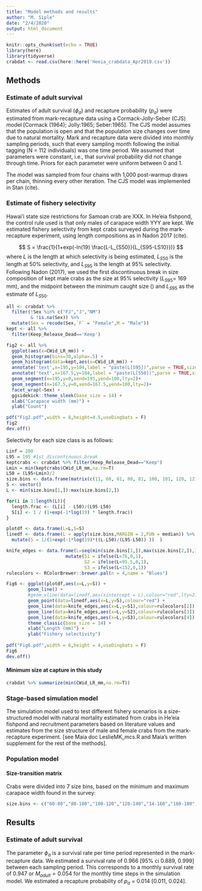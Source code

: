 ```yaml
---
title: "Model methods and results"
author: "M. Siple"
date: "2/4/2020"
output: html_document
---
```


```r
knitr::opts_chunk$set(echo = TRUE)
library(here)
library(tidyverse)
crabdat <- read.csv(here::here('Heeia_crabdata_Apr2019.csv'))

```

## Methods


### Estimate of adult survival

Estimates of adult survival ($\phi_a$) and recapture probability ($p_a$) were estimated from mark-recapture data using a Cormack-Jolly-Seber (CJS) model [Cormack (1964); Jolly:1965; Seber:1965]. The CJS model assumes that the population is open and that the population size changes over time due to natural mortality. Mark and recapture data were divided into monthly sampling periods, such that every sampling month following the initial tagging (N = 112 individuals) was one time period. We assumed that parameters were constant, i.e., that survival probability did not change through time. Priors for each parameter were uniform between 0 and 1.

The model was sampled from four chains with 1,000 post-warmup draws per chain, thinning every other iteration. The CJS model was implemented in Stan (cite).


### Estimate of fishery selectivity

Hawai‘i state size restrictions for Samoan crab are XXX. In He'eia fishpond, the control rule used is that only males of carapace width YYY are kept. We estimated fishery selectivity from kept crabs surveyed during the mark-recapture experiment, using length compositions as in Nadon 2017 (cite). 

$$
S = \frac{1}{1+exp(-ln(19) \frac{L-L_{S50}}{L_{S95-LS10}})}
$$
where $L$ is the length at which selectivity is being estimated, $L_{S50}$ is the length at 50% selectivity, and $L_{S95}$ is the length at 95% selectivity. Following Nadon (2017), we used the first discontinuous break in size composition of kept male crabs as the size at 95% selectivity ($L_{S95}$= 169 mm), and the midpoint between the minimum caught size () and $L_{S95}$ as the estimate of $L_{S50}$.

```r
all <- crabdat %>%
  filter(!Sex %in% c("FJ","J","NM")
         & !is.na(Sex)) %>%
  mutate(Sex = recode(Sex,`F` = "Female",M = "Male")) 
kept <- all %>%
  filter(Keep_Release_Dead=='Keep')

fig2 <- all %>%
  ggplot(aes(x=CWid_LR_mm)) + 
  geom_histogram(bins=30,alpha=.5) +
  geom_histogram(data=kept,aes(x=CWid_LR_mm)) +
  annotate('text',x=195,y=104,label = "paste(L[S95])",parse = TRUE,size = 5) +
  annotate('text',x=167.5,y=104,label = "paste(L[S50])",parse = TRUE,size = 5) +
  geom_segment(x=195,y=0,xend=195,yend=100,lty=2)+
  geom_segment(x=167.5,y=0,xend=167.5,yend=100,lty=2)+
  facet_wrap(~Sex) +
  ggsidekick::theme_sleek(base_size = 14) +
  xlab("Carapace width (mm)") +
  ylab("Count")

pdf("Fig2.pdf",width = 8,height=4.5,useDingbats = F)
fig2
dev.off()
```
Selectivity for each size class is as follows:
```r
Linf = 200
L95 = 195 #1st discontinuous break
keptcrabs <- crabdat %>% filter(Keep_Release_Dead=="Keep")
Lmin = min(keptcrabs$CWid_LR_mm,na.rm=T)
L50 = (L95+Lmin)/2
size.bins <- data.frame(matrix(c(11, 60, 61, 80, 81, 100, 101, 120, 121, 140,141, 160, 161, 180, 181, Linf, Linf + 1, 250), nrow = 2))
S <- vector()
L <- min(size.bins[1,]):max(size.bins[2,])

for(i in 1:length(L)){
  length.frac <- (L[i] - L50)/(L95-L50)
  S[i] <- 1 / (1+exp(-1*log(19) * length.frac))
}

plotdf <- data.frame(L=L,S=S)
linedf <- data.frame(L = apply(size.bins,MARGIN = 2,FUN = median)) %>% 
  mutate(S = 1/(1+exp(-1*log(19)*((L-L50)/(L95-L50)) ))  )

knife_edges <- data.frame(L=seq(min(size.bins[1,]),max(size.bins[2,]),1))%>%
                      mutate(S1 = ifelse(L<76,0,1),
                             S2 = ifelse(L<95.5,0,1),
                             S3 = ifelse(L<152,0,1))
rulecolors <- RColorBrewer::brewer.pal(n = 4,name = "Blues")

Fig6 <- ggplot(plotdf,aes(x=L,y=S)) +
        geom_line() +
        #geom_vline(data=linedf,aes(xintercept = L),colour="red",lty=2) +
        geom_point(data=linedf,aes(x=L,y=S),colour="red") +
        geom_line(data=knife_edges,aes(x=L,y=S1),colour=rulecolors[2]) +
        geom_line(data=knife_edges,aes(x=L,y=S2),colour=rulecolors[3]) +
        geom_line(data=knife_edges,aes(x=L,y=S3),colour=rulecolors[4]) +  
        theme_classic(base_size = 14) +
        xlab("Length (mm)") +
        ylab("Fishery selectivity")
 
pdf("Fig6.pdf",width = 6,height = 4,useDingbats = F)
Fig6
dev.off()
```
#### Minimum size at capture in this study
```r
crabdat %>% summarize(min(CWid_LR_mm,na.rm=T))
```

### Stage-based simulation model

The simulation model used to test different fishery scenarios is a size-structured model with natural mortality estimated from crabs in He'eia fishpond and recruitment parameters based on literature values and estimates from the size structure of male and female crabs from the mark-recapture experiment. [see Maia doc LeslieMK_mcs.R and Maia's written supplement for the rest of the methods].

### Population model
#### Size-transition matrix
Crabs were divided into 7 size bins, based on the minimum and maximum carapace width found in the survey:

```r
size.bins <- c("60-80","80-100","100-120","120-140","14-160","160-180","180-200")

```

## Results

### Estimate of adult survival
The parameter $\phi_a$ is a survival rate per time period represented in the mark-recapture data. We estimated a survival rate of 0.966 [95% ci 0.889, 0.999] between each sampling period. This corresponds to a monthly survival rate of 0.947 or $M_{adult} = 0.054$ for the monthly time steps in the simulation model. We estimated a recapture probability of $p_a$ = 0.014 [0.011, 0.024].  